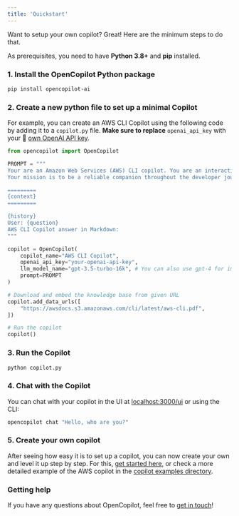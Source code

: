 ```yaml
---
title: 'Quickstart'
---
```


Want to setup your own copilot? Great! Here are the minimum steps to do that.

As prerequisites, you need to have **Python 3.8+** and **pip** installed.

### 1. Install the OpenCopilot Python package

```bash
pip install opencopilot-ai
```

### 2. Create a new python file to set up a minimal Copilot

For example, you can create an AWS CLI Copilot using the following code by adding it to a `copilot.py` file. **Make sure to replace** `openai_api_key` with your 🔑 [own OpenAI API key](https://platform.openai.com/account/api-keys).

```python
from opencopilot import OpenCopilot

PROMPT = """
Your are an Amazon Web Services (AWS) CLI copilot. You are an interactive version of AWS CLI documentation and chat with developers who need help using it.
Your mission is to be a reliable companion throughout the developer journey - always ready to answer questions and share insights.

=========
{context}
=========

{history}
User: {question}
AWS CLI Copilot answer in Markdown:
"""

copilot = OpenCopilot(
    copilot_name="AWS CLI Copilot",
    openai_api_key="your-openai-api-key",
    llm_model_name="gpt-3.5-turbo-16k", # You can also use gpt-4 for improved accuracy
    prompt=PROMPT
)

# Download and embed the knowledge base from given URL
copilot.add_data_urls([
    "https://awsdocs.s3.amazonaws.com/cli/latest/aws-cli.pdf",
])

# Run the copilot
copilot()
```

### 3. Run the Copilot

```bash
python copilot.py
```

### 4. Chat with the Copilot
You can chat with your copilot in the UI at [localhost:3000/ui](http://localhost:3000/ui) or using the CLI:

```bash
opencopilot chat "Hello, who are you?"
```

### 5. Create your own copilot

After seeing how easy it is to set up a copilot, you can now create your own and level it up step by step. For this,
[get started here](/create/iterative-development), or check a more detailed example of the AWS copilot in the [copilot examples directory](https://github.com/opencopilotdev/opencopilot/tree/main/examples/aws_copilot).


### Getting help

If you have any questions about OpenCopilot, feel free to [get in touch](/welcome/introduction#getting-help)!

